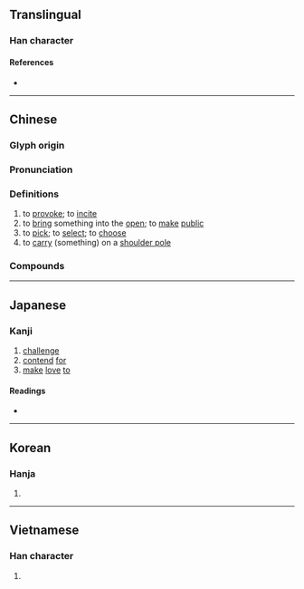 {{character info/new}}
==Translingual==

===Han character===
{{Han char|rn=64|rad=手|as=06|sn=9|four=52013|canj=QLMO|ids=⿰扌兆}}

====References====
* {{Han ref|kx=0430.170|dkj=12055|dj=0780.100|hdz=31872.040|uh=6311|ud=25361|bh=AC44|bd=44100}}

----

==Chinese==
{{zh-forms}}

===Glyph origin===
{{Han etym}}

===Pronunciation===
{{zh-pron
|m=tiāo,tiǎo
|m_note=tiāo - “provoke, incite, make public”; tiǎo - “carry something on a shoulder pole, choose, select”
|c=tou1,tiu1,tiu5
|h=pfs=thiâu
|md=
|mn=thiau/thio
|mn_note=thiau - literary; thio - vernacular
|w=
|mc=y
|oc=y
|cat=v
}}

===Definitions===
{{zh-hanzi}}

# to [[provoke]]; to [[incite]]
# to [[bring]] something into the [[open]]; to [[make]] [[public]]
# to [[pick]]; to [[select]]; to [[choose]]
# to [[carry]] (something) on a [[shoulder pole]]

===Compounds===
{{zh-der|千挑萬選|單挑|大挑|一肩挑|千挑百選|孤燈挑盡|出挑|剃頭挑子|挑試|挑空|挑么挑六|搬挑|挑夫|挑花繃子|挑斜岔兒|挑牙料脣|挑三揀四|挑茶斡刺|挑嘴|挑擔子|挑飭|獨挑|挑撥是非|挑頭|挑燈夜戰|挑三窩四|挑脣料嘴|挑逗|挑弄|挑花法|挑閃|挑擔|挑挖|挑腳漢|揀衣挑食|挑子|挑字眼兒|挑泛|挑鼻子|挑毛揀刺|挑三豁四|挑高|挑刀|挑唆|挑雪填井|挑肥揀瘦|挑眼|挑釁|挑動|挑撥離間|挑花|挑土|挑燈撥火|挑選|挑鬥|挑戰書|挑明|挑槽|挑搭|挑頭子|挑重擔|挑食|百裡挑一|文武挑兒|挑刺兒|挑錢|挑撥|挑腳|挑大梁|琴心相挑|挑正梁|挑大拇哥|挑撿|挑揀|撂挑子|挑盡|挑取|挑剔|挑燈|挑毛病|扁挑|挑牙|目挑心招|挑妻窩夫|揭挑|挑趣|挑戰|挑包策馬|頭挑|蛋中挑刺|肩挑背負|高挑子|長挑|細挑|精挑細選|針挑刀挖}}

----

==Japanese==

===Kanji===
{{ja-kanji|grade=c|rs=手06}}

# [[challenge]]
# [[contend]] [[for]]
# [[make]] [[love]] [[to]]

====Readings====
* {{ja-readings
|goon=ちょう, とう, じょう
|kanon=ちょう, とう
|kun=いど-む, かか-げる}}

----

==Korean==

===Hanja===
{{ko-hanja|hangeul=[[도]], [[조]]|eumhun=|rv=do, jo|mr=to, cho|y=to, co}}

# {{defn|lang=ko|sort=手06}}

----

==Vietnamese==

===Han character===
{{vi-hantu|[[vẹo]], [[khêu]], [[khều]], [[khiêu]], [[khểu]], [[treo]], [[trẹo]]|rs=手06}}

# {{defn|lang=vi|sort=手06}}